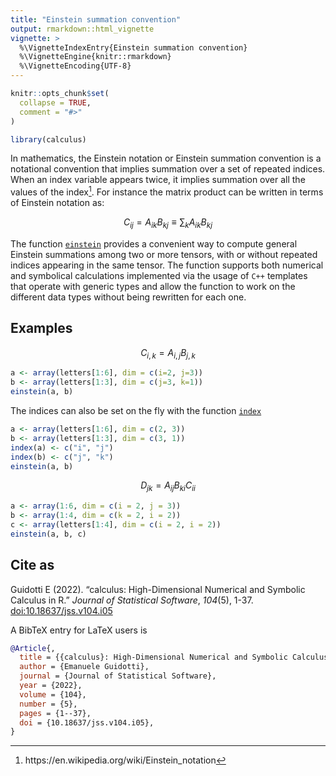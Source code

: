 ```yaml
---
title: "Einstein summation convention"
output: rmarkdown::html_vignette
vignette: >
  %\VignetteIndexEntry{Einstein summation convention}
  %\VignetteEngine{knitr::rmarkdown}
  %\VignetteEncoding{UTF-8}
---
```


```r
knitr::opts_chunk$set(
  collapse = TRUE,
  comment = "#>"
)
```

```r
library(calculus)
```

In mathematics, the Einstein notation or Einstein summation convention is a notational convention that implies summation over a set of repeated indices. When an index variable appears twice, it implies summation over all the values of the index^[https://en.wikipedia.org/wiki/Einstein_notation]. For instance the matrix product can be written in terms of Einstein notation as:

$$C_{ij} = A_{ik}{B_{kj}}\equiv\sum_k A_{ik}{B_{kj}}$$

The function [`einstein`](https://calculus.guidotti.dev/reference/einstein.html) provides a convenient way to compute general Einstein summations among two or more tensors, with or without repeated indices appearing in the same tensor. The function supports both numerical and symbolical calculations implemented via the usage of `C++` templates that operate with generic types and allow the function to work on the different data types without being rewritten for each one. 

## Examples

$$ C_{i,k} = A_{i,j} B_{j,k} $$

```r
a <- array(letters[1:6], dim = c(i=2, j=3))
b <- array(letters[1:3], dim = c(j=3, k=1))
einstein(a, b)
```

The indices can also be set on the fly with the function [`index`](https://calculus.guidotti.dev/reference/index-topic.html)

```r
a <- array(letters[1:6], dim = c(2, 3))
b <- array(letters[1:3], dim = c(3, 1))
index(a) <- c("i", "j")
index(b) <- c("j", "k")
einstein(a, b)
```

$$D_{jk}=A_{ij}B_{ki}C_{ii}$$

```r
a <- array(1:6, dim = c(i = 2, j = 3))
b <- array(1:4, dim = c(k = 2, i = 2))
c <- array(letters[1:4], dim = c(i = 2, i = 2))
einstein(a, b, c)
```

## Cite as

Guidotti E (2022). “calculus: High-Dimensional Numerical and Symbolic Calculus in R.” _Journal of Statistical Software_, *104*(5), 1-37. [doi:10.18637/jss.v104.i05](https://doi.org/10.18637/jss.v104.i05)

A BibTeX entry for LaTeX users is

```bibtex
@Article{,
  title = {{calculus}: High-Dimensional Numerical and Symbolic Calculus in {R}},
  author = {Emanuele Guidotti},
  journal = {Journal of Statistical Software},
  year = {2022},
  volume = {104},
  number = {5},
  pages = {1--37},
  doi = {10.18637/jss.v104.i05},
}
```

